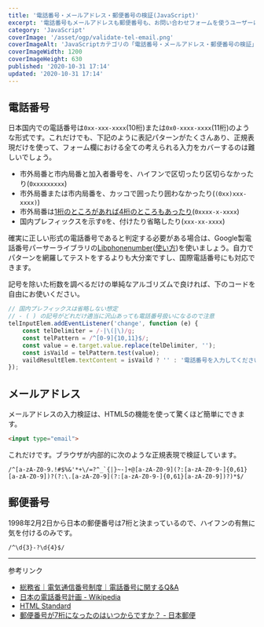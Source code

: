 ```yaml
---
title: '電話番号・メールアドレス・郵便番号の検証(JavaScript)'
excerpt: '電話番号もメールアドレスも郵便番号も、お問い合わせフォームを使うユーザーに入力を求めることが多いですが、正しくない形式で入力されるかもしれないので、必ずバリデーションチェックをしましょう。'
category: 'JavaScript'
coverImage: '/asset/ogp/validate-tel-email.png'
coverImageAlt: 'JavaScriptカテゴリの「電話番号・メールアドレス・郵便番号の検証」'
coverImageWidth: 1200
coverImageHeight: 630
published: '2020-10-31 17:14'
updated: '2020-10-31 17:14'
---
```


## 電話番号

日本国内での電話番号は`0xx-xxx-xxxx`(10桁)または`0x0-xxxx-xxxx`(11桁)のような形式です。これだけでも、下記のように表記パターンがたくさんあり、正規表現だけを使って、フォーム欄における全ての考えられる入力をカバーするのは難しいでしょう。

- 市外局番と市内局番と加入者番号を、ハイフンで区切ったり区切らなかったり(`0xxxxxxxxx`)
- 市外局番または市内局番を、カッコで囲ったり囲わなかったり(`(0xx)xxx-xxxx)`)
- 市外局番は[1桁のところがあれば4桁のところもあったり](https://www.soumu.go.jp/main_sosiki/joho_tsusin/top/tel_number/q_and_a.html#q2)(`0xxxx-x-xxxx`)
- 国内プレフィックスを示す`0`を、付けたり省略したり(`xxx-xx-xxxx`)

確実に正しい形式の電話番号であると判定する必要がある場合は、Google製電話番号パーサーライブラリの[Libphonenumber](https://github.com/google/libphonenumber/blob/master/javascript/i18n/phonenumbers/demo-compiled.js)([使い方](https://qiita.com/the_red/items/fcedd5033530b7ff7ee7))を使いましょう。自力でパターンを網羅してテストをするよりも大分楽ですし、国際電話番号にも対応できます。

記号を除いた桁数を調べるだけの単純なアルゴリズムで良ければ、下のコードを自由にお使いください。

```js
// 国内プレフィックスは省略しない想定
// - ( ) の記号がどれだけ適当に沢山あっても電話番号扱いになるので注意
telInputElem.addEventListener('change', function (e) {
    const telDelimiter = /-|\(|\)/g;
    const telPattern = /^[0-9]{10,11}$/;
    const value = e.target.value.replace(telDelimiter, '');
    const isVaild = telPattern.test(value);
    vaildResultElem.textContent = isVaild ? '' : '電話番号を入力してください。';
});
```

## メールアドレス

メールアドレスの入力検証は、HTML5の機能を使って驚くほど簡単にできます。

```html
<input type="email">
```

これだけです。ブラウザが内部的に次のような正規表現で検証しています。

```regexp
/^[a-zA-Z0-9.!#$%&'*+\/=?^_`{|}~-]+@[a-zA-Z0-9](?:[a-zA-Z0-9-]{0,61}[a-zA-Z0-9])?(?:\.[a-zA-Z0-9](?:[a-zA-Z0-9-]{0,61}[a-zA-Z0-9])?)*$/
```

## 郵便番号

<p><time dateTime="1998-02-02">1998年2月2日</time>から日本の郵便番号は7桁と決まっているので、ハイフンの有無に気を付けるのみです。</p>

```regexp
/^\d{3}-?\d{4}$/
```

---

参考リンク

- [総務省｜電気通信番号制度｜電話番号に関するQ&A](https://www.soumu.go.jp/main_sosiki/joho_tsusin/top/tel_number/q_and_a.html)
- [日本の電話番号計画 - Wikipedia](https://ja.wikipedia.org/wiki/%E6%97%A5%E6%9C%AC%E3%81%AE%E9%9B%BB%E8%A9%B1%E7%95%AA%E5%8F%B7%E8%A8%88%E7%94%BB)
- [HTML Standard](https://html.spec.whatwg.org/multipage/input.html#email-state-(type%3Demail))
- [郵便番号が7桁になったのはいつからですか？ - 日本郵便](https://www.post.japanpost.jp/question/36.html)